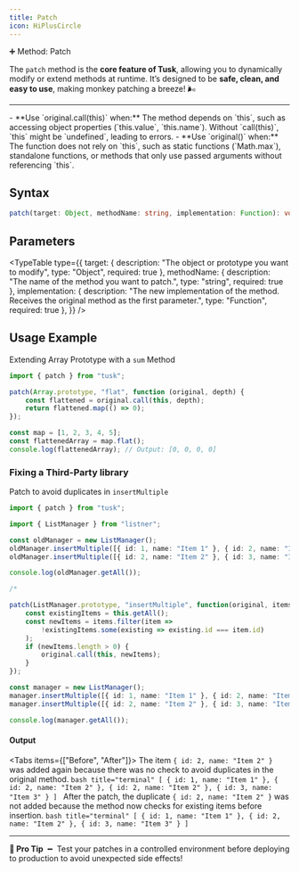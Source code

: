 ```yaml
---
title: Patch
icon: HiPlusCircle
---
```


<div className="w-full flex items-center justify-center"><span className="text-4xl font-bold">➕ Method: Patch</span></div>

The `patch` method is the **core feature of Tusk**, allowing you to dynamically modify or extend methods at runtime. 
It’s designed to be **safe, clean, and easy to use**, making monkey patching a breeze! 🌬️

---

<Callout type="info" title="Differences Between 'original()' and 'original.call(this)'">
  - **Use `original.call(this)` when:** The method depends on `this`, such as accessing object properties (`this.value`, `this.name`). Without `call(this)`, `this` might be `undefined`, leading to errors.
  - **Use `original()` when:** The function does not rely on `this`, such as static functions (`Math.max`), standalone functions, or methods that only use passed arguments without referencing `this`.
</Callout>

## Syntax
```ts
patch(target: Object, methodName: string, implementation: Function): void;
``` 

## Parameters
<TypeTable
  type={{
    target: {
      description:
        "The object or prototype you want to modify",
      type: "Object",
      required: true
    },
    methodName: {
      description:
        "The name of the method you want to patch.",
      type: "string",
      required: true
    },
    implementation: {
      description:
        "The new implementation of the method. Receives the original method as the first parameter.",
      type: "Function",
      required: true
    },
  }}
/>

## Usage Example
Extending Array Prototype with a `sum` Method
```ts title="math.ts"
import { patch } from "tusk";

patch(Array.prototype, "flat", function (original, depth) {
    const flattened = original.call(this, depth); 
    return flattened.map(() => 0); 
});

const map = [1, 2, 3, 4, 5];
const flattenedArray = map.flat();
console.log(flattenedArray); // Output: [0, 0, 0, 0]
``` 

### Fixing a Third-Party library
Patch to avoid duplicates in `insertMultiple`
```ts title="list.ts"
import { patch } from "tusk";

import { ListManager } from "listner";

const oldManager = new ListManager();
oldManager.insertMultiple([{ id: 1, name: "Item 1" }, { id: 2, name: "Item 2" }]);
oldManager.insertMultiple([{ id: 2, name: "Item 2" }, { id: 3, name: "Item 3" }]);

console.log(oldManager.getAll());

/*                                                                                   */

patch(ListManager.prototype, "insertMultiple", function(original, items) {
    const existingItems = this.getAll();
    const newItems = items.filter(item => 
        !existingItems.some(existing => existing.id === item.id)
    );
    if (newItems.length > 0) {
        original.call(this, newItems);
    }
});

const manager = new ListManager();
manager.insertMultiple([{ id: 1, name: "Item 1" }, { id: 2, name: "Item 2" }]);
manager.insertMultiple([{ id: 2, name: "Item 2" }, { id: 3, name: "Item 3" }]);

console.log(manager.getAll());
```
#### Output
<Tabs items={["Before", "After"]}>
    <Tab>
        The item `{ id: 2, name: "Item 2" }` was added again because there was no check to avoid duplicates in the original method.
        ```bash title="terminal"
        [
            { id: 1, name: "Item 1" },
            { id: 2, name: "Item 2" },
            { id: 2, name: "Item 2" },
            { id: 3, name: "Item 3" }
        ]
        ```
    </Tab>
    <Tab>
        After the patch, the duplicate `{ id: 2, name: "Item 2" }` was not added because the method now checks for existing items before insertion.
        ```bash title="terminal"
        [
            { id: 1, name: "Item 1" },
            { id: 2, name: "Item 2" },
            { id: 3, name: "Item 3" }
        ]
        ```
    </Tab>
</Tabs>

---

**🧠 Pro Tip** ╺╸ Test your patches in a controlled environment before deploying to production to avoid unexpected side effects!